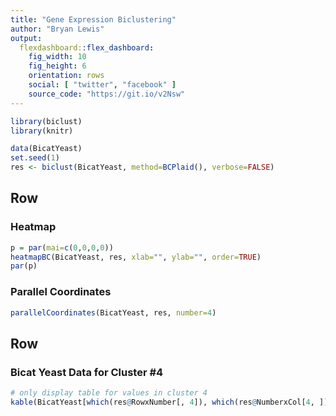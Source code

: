 ```yaml
---
title: "Gene Expression Biclustering"
author: "Bryan Lewis"
output: 
  flexdashboard::flex_dashboard:
    fig_width: 10
    fig_height: 6
    orientation: rows
    social: [ "twitter", "facebook" ]
    source_code: "https://git.io/v2Nsw"
---
```


```r
library(biclust)
library(knitr)

data(BicatYeast)
set.seed(1)
res <- biclust(BicatYeast, method=BCPlaid(), verbose=FALSE)
```

Row
-----------------------------------------------------------------------
    
### Heatmap
    
```r
p = par(mai=c(0,0,0,0))
heatmapBC(BicatYeast, res, xlab="", ylab="", order=TRUE)
par(p)
```

### Parallel Coordinates
    
```r
parallelCoordinates(BicatYeast, res, number=4)
```
   
Row
-----------------------------------------------------------------------

### Bicat Yeast Data for Cluster #4

```r
# only display table for values in cluster 4
kable(BicatYeast[which(res@RowxNumber[, 4]), which(res@NumberxCol[4, ])])
```
